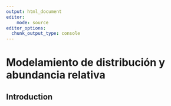 ```yaml
---
output: html_document
editor:
    mode: source
editor_options: 
  chunk_output_type: console
---
```


# Modelamiento de distribución y abundancia relativa {#sec-abund}

## Introduction {#sec-abund-intro}
